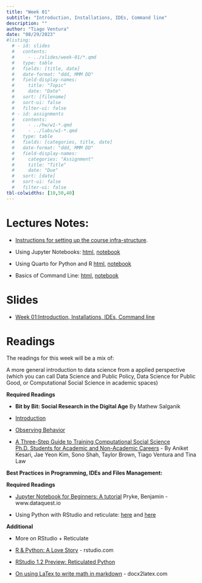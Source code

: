 ```yaml
---
title: "Week 01"
subtitle: "Introduction, Installations, IDEs, Command line"
description: ""
author: "Tiago Ventura"
date: "08/29/2023"
#listing:
  # - id: slides
  #   contents:
  #     - ../slides/week-01/*.qmd
  #   type: table
  #   fields: [title, date]
  #   date-format: "ddd, MMM DD"
  #   field-display-names:
  #     title: "Topic"
  #     date: "Date"
  #   sort: [filename]
  #   sort-ui: false
  #   filter-ui: false
  # - id: assignments
  #   contents:
  #     - ../hw/w1-*.qmd
  #     - ../labs/w1-*.qmd
  #   type: table
  #   fields: [categories, title, date]
  #   date-format: "ddd, MMM DD"
  #   field-display-names:
  #     categories: "Assignment"
  #     title: "Title"
  #     date: "Due"
  #   sort: [date]
  #   sort-ui: false
  #   filter-ui: false
tbl-colwidths: [10,50,40]
---
```


# Lectures Notes:

-   [Instructions for setting up the course infra-structure](/lecture_notes/week-01/course_infrastructure.html).

-   Using Jupyter Notebooks: [html](/lecture_notes/week-01/_using-jupyter-notebooks.html), <a href="/lecture_notes/week-01/_using-jupyter-notebooks.ipynb" download> notebook </a>

-   Using Quarto for Python and R [html](/lecture_notes/week-01/intro-to-quarto.html), <a href="/lecture_notes/week-01/intro-to-quarto.qmd" download> notebook </a>

-   Basics of Command Line: [html](/lecture_notes/week-01/_basics_of_cmd.html), <a href="/lecture_notes/week-01/_basics_of_cmd.ipynb" download> notebook </a>

# Slides

-   [Week 01:Introduction, Installations, IDEs, Command line](/slides/week-1.html)

# Readings

The readings for this week will be a mix of:

A more general introduction to data science from a applied perspective (which you can call Data Science and Public Policy, Data Science for Public Good, or Computational Social Science in academic spaces)

**Required Readings**

-   **Bit by Bit: Social Research in the Digital Age** By Mathew Salganik

-   [Introduction](https://www.bitbybitbook.com/en/1st-ed/introduction/)

-   [Observing Behavior](https://www.bitbybitbook.com/en/1st-ed/observing-behavior/)

-   [A Three-Step Guide to Training Computational Social Science Ph.D. Students for Academic and Non-Academic Careers](https://www.cambridge.org/core/journals/ps-political-science-and-politics/article/training-computational-social-science-phd-students-for-academic-and-nonacademic-careers/1455690939833B9FFCAC664D4E412057) - By Aniket Kesari, Jae Yeon Kim, Sono Shah, Taylor Brown, Tiago Ventura and Tina Law

**Best Practices in Programming, IDEs and Files Management:**

**Required Readings**

-   [Jupyter Notebook for Beginners: A tutorial](https://www.dataquest.io/blog/jupyter-notebook-tutorial/) Pryke, Benjamin - www.dataquest.io

-   Using Python with RStudio and reticulate: [here](https://docs.rstudio.com/tutorials/user/using-python-with-rstudio-and-reticulate/) and [here](https://support.posit.co/hc/en-us/articles/360023654474-Installing-and-Configuring-Python-with-RStudio)

**Additional**

-   More on RStudio + Reticulate

-   [R & Python: A Love Story](https://rstudio.com/solutions/r-and-python/) - rstudio.com

-   [RStudio 1.2 Preview: Reticulated Python](https://blog.rstudio.com/2018/10/09/rstudio-1-2-preview-reticulated-python/)

-   [On using LaTex to write math in markdown](https://docx2latex.com/tutorials/Mathematical-equations-LaTeX.html) - docx2latex.com
